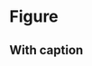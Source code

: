 
<Meta title="Atoms/Figure" />

# Figure

<Canvas>
  <Story name="Simple">
    <RenderTwig
      id="Figure"
      src="https://picsum.photos/500/300"
      width="500"
      height="300"
      className="max-w-md"
    />
  </Story>
</Canvas>

## With caption

<Canvas>
  <Story name="With Caption">
    <RenderTwig
      id="Figure"
      src="https://picsum.photos/500/300"
      width="500"
      height="300"
      caption="Lorem ipsum dolor sit amet"
      className="max-w-md"
    />
  </Story>
</Canvas>

